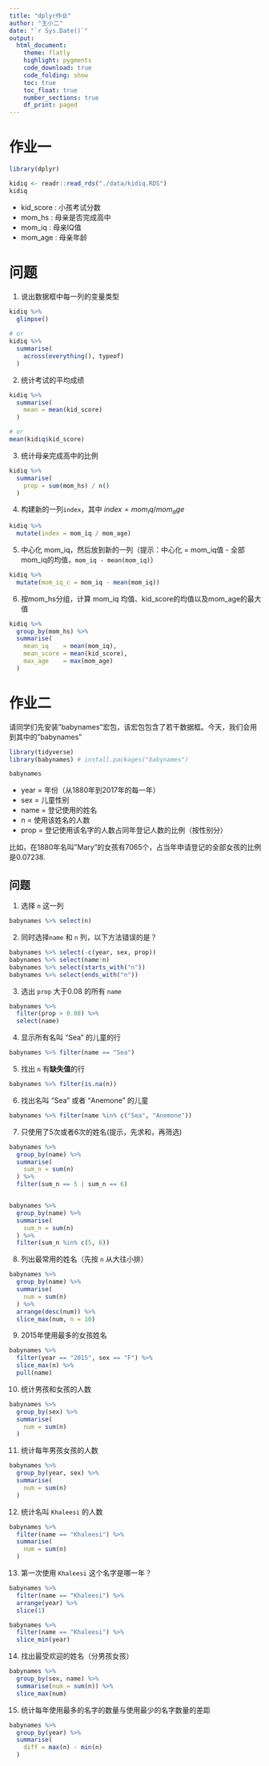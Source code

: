 ```yaml
---
title: "dplyr作业"
author: "王小二"
date: "`r Sys.Date()`"
output: 
  html_document:
    theme: flatly
    highlight: pygments
    code_download: true
    code_folding: show
    toc: true
    toc_float: true
    number_sections: true
    df_print: paged
---
```




# 作业一

```r
library(dplyr)

kidiq <- readr::read_rds("./data/kidiq.RDS")
kidiq
```


- kid_score : 小孩考试分数
- mom_hs    : 母亲是否完成高中
- mom_iq    : 母亲IQ值
- mom_age   : 母亲年龄


# 问题

1. 说出数据框中每一列的变量类型
```r
kidiq %>% 
  glimpse()
  
# or
kidiq %>% 
  summarise(
    across(everything(), typeof)
  )
```

2. 统计考试的平均成绩
```r
kidiq %>%
  summarise(
    mean = mean(kid_score)
  )

# or
mean(kidiq$kid_score)
```

3. 统计母亲完成高中的比例
```r
kidiq %>%
  summarise(
    prop = sum(mom_hs) / n()
  )
```

4. 构建新的一列`index`，其中 $index = mom_iq/mom_age$
```r
kidiq %>%
  mutate(index = mom_iq / mom_age)
```


5. 中心化 mom_iq，然后放到新的一列（提示：中心化 = mom_iq值 - 全部mom_iq的均值，`mom_iq - mean(mom_iq)`）

```r
kidiq %>%
  mutate(mom_iq_c = mom_iq - mean(mom_iq))
```



6. 按mom_hs分组，计算 mom_iq 均值、kid_score的均值以及mom_age的最大值

```r
kidiq %>%
  group_by(mom_hs) %>%
  summarise(
    mean_iq    = mean(mom_iq),
    mean_score = mean(kid_score),
    max_age    = max(mom_age)
  )
```




# 作业二

请同学们先安装"babynames"宏包，该宏包包含了若干数据框。今天，我们会用到其中的"babynames"

```r
library(tidyverse)
library(babynames) # install.packages("babynames")

babynames
```

- year = 年份（从1880年到2017年的每一年）
- sex  = 儿童性别
- name = 登记使用的姓名
- n    = 使用该姓名的人数
- prop = 登记使用该名字的人数占同年登记人数的比例（按性别分）

比如，在1880年名叫"Mary"的女孩有7065个，占当年申请登记的全部女孩的比例是0.07238.




## 问题

1. 选择 `n` 这一列
```r
babynames %>% select(n)
```

2. 同时选择`name` 和 `n` 列，以下方法错误的是？
```r
babynames %>% select(-c(year, sex, prop))
babynames %>% select(name:n)
babynames %>% select(starts_with("n"))
babynames %>% select(ends_with("n"))
```

3. 选出 `prop` 大于0.08 的所有 `name`
```r
babynames %>% 
  filter(prop > 0.08) %>% 
  select(name)
```

4. 显示所有名叫 "Sea" 的儿童的行
```r
babynames %>% filter(name == "Sea")
```

5. 找出 `n` 有**缺失值**的行
```r
babynames %>% filter(is.na(n))
```

6. 找出名叫 "Sea" 或者 "Anemone" 的儿童
```r
babynames %>% filter(name %in% c("Sea", "Anemone"))
```

7. 只使用了5次或者6次的姓名(提示，先求和，再筛选)
```r
babynames %>%
  group_by(name) %>% 
  summarise(
    sum_n = sum(n)
  ) %>% 
  filter(sum_n == 5 | sum_n == 6) 


babynames %>%
  group_by(name) %>%
  summarise(
    sum_n = sum(n)
  ) %>%
  filter(sum_n %in% c(5, 6))
```


8. 列出最常用的姓名（先按 `n` 从大往小排）
```r
babynames %>%
  group_by(name) %>%
  summarise(
    num = sum(n)
  ) %>%
  arrange(desc(num)) %>% 
  slice_max(num, n = 10)
```

9. 2015年使用最多的女孩姓名

```r
babynames %>%
  filter(year == "2015", sex == "F") %>%
  slice_max(n) %>% 
  pull(name)
```

10. 统计男孩和女孩的人数
```r
babynames %>%
  group_by(sex) %>%
  summarise(
    num = sum(n)
  )
```

11. 统计每年男孩女孩的人数
```r
babynames %>%
  group_by(year, sex) %>%
  summarise(
    num = sum(n)
  )
```

12. 统计名叫 `Khaleesi` 的人数
```r
babynames %>%
  filter(name == "Khaleesi") %>%
  summarise(
    num = sum(n)
  )
```


13. 第一次使用 `Khaleesi` 这个名字是哪一年？
```r
babynames %>%
  filter(name == "Khaleesi") %>%
  arrange(year) %>% 
  slice(1)

babynames %>%
  filter(name == "Khaleesi") %>%
  slice_min(year)
```

14. 找出最受欢迎的姓名（分男孩女孩）

```r
babynames %>%
  group_by(sex, name) %>%
  summarise(num = sum(n)) %>%
  slice_max(num)
```

15. 统计每年使用最多的名字的数量与使用最少的名字数量的差距

```r
babynames %>%
  group_by(year) %>%
  summarise(
    diff = max(n) - min(n)
  )
```
